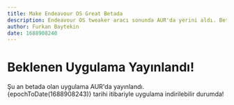 ```yaml
---
title: Make Endeavour OS Great Betada
description: Endeavour OS tweaker aracı sonunda AUR'da yerini aldı. Beta tester arayışını sürdürüyor.
author: Furkan Baytekin
date: 1688908240
---
```



# Beklenen Uygulama Yayınlandı!

Şu an betada olan uygulama AUR'da yayınlandı. {epochToDate(1688908243)} tarihi itibariyle uygulama indirilebilir durumda!